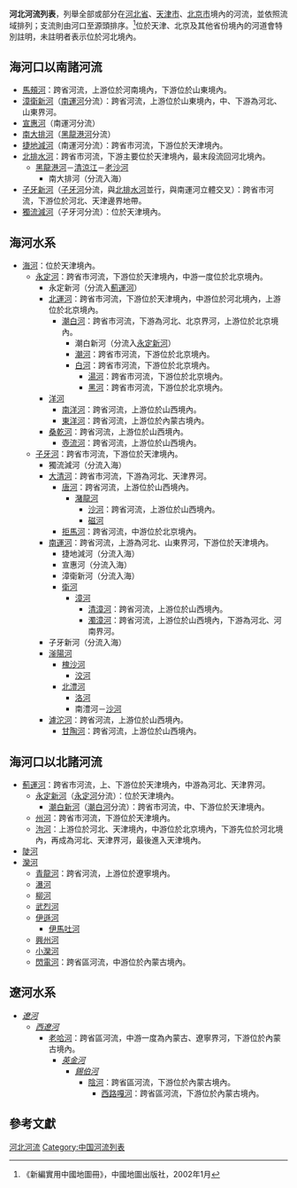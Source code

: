 '''河北河流列表'''，列舉全部或部分在[[河北省|河北省]]、[[天津市|天津市]]、[[北京市|北京市]]境內的河流，並依照流域排列；支流則由河口至源頭排序。<ref>《新編實用中國地圖冊》，中國地圖出版社，2002年1月</ref>位於天津、北京及其他省份境內的河道會特別註明，未註明者表示位於河北境內。

==海河口以南諸河流==
*[[馬頰河|馬頰河]]：跨省河流，上游位於河南境內，下游位於山東境內。
*[[漳衛新河|漳衛新河]]（[[南運河|南運河]]分流）：跨省河流，上游位於山東境內，中、下游為河北、山東界河。
*[[宣惠河|宣惠河]]（南運河分流）
*[[南大排河|南大排河]]（[[黑龍港河|黑龍港河]]分流）
*[[捷地減河|捷地減河]]（南運河分流）：跨省市河流，下游位於天津境內。
*[[北排水河|北排水河]]：跨省市河流，下游主要位於天津境內，最末段流回河北境內。
**[[黑龍港河|黑龍港河]]－[[清涼江|清涼江]]－[[老沙河|老沙河]]
***南大排河（分流入海）
*[[子牙新河|子牙新河]]（[[子牙河|子牙河]]分流，與[[北排水河|北排水河]]並行，與南運河立體交叉）：跨省市河流，下游位於河北、天津邊界地帶。
*[[獨流減河|獨流減河]]（子牙河分流）：位於天津境內。

==海河水系==
*[[海河|海河]]：位於天津境內。
**[[永定河|永定河]]：跨省市河流，下游位於天津境內，中游一度位於北京境內。
***永定新河（分流入[[薊運河|薊運河]]）
***[[北運河|北運河]]：跨省市河流，下游位於天津境內，中游位於河北境內，上游位於北京境內。
****[[潮白河|潮白河]]：跨省市河流，下游為河北、北京界河，上游位於北京境內。
*****潮白新河（分流入[[永定新河|永定新河]]）
*****[[潮河|潮河]]：跨省市河流，下游位於北京境內。
*****[[白河_(潮白河)|白河]]：跨省市河流，下游位於北京境內。
******[[湯河|湯河]]：跨省市河流，下游位於北京境內。
******[[黑河_(白河)|黑河]]：跨省市河流，下游位於北京境內。
***[[洋河_(永定河支流)|洋河]]
****[[南洋河|南洋河]]：跨省河流，上游位於山西境內。
****[[東洋河|東洋河]]：跨省河流，上游位於內蒙古境內。
***[[桑乾河|桑乾河]]：跨省河流，上游位於山西境內。
****[[壺流河|壺流河]]：跨省河流，上游位於山西境內。
**[[子牙河|子牙河]]：跨省市河流，下游位於天津境內。
***獨流減河（分流入海）
***[[大清河|大清河]]：跨省市河流，下游為河北、天津界河。
****[[唐河_(大清河)|唐河]]：跨省河流，上游位於山西境內。
*****[[潴龍河|潴龍河]]
******[[沙河_(潴龍河)|沙河]]：跨省河流，上游位於山西境內。
******[[磁河|磁河]]
****[[拒馬河|拒馬河]]：跨省河流，中游位於北京境內。
***[[南運河|南運河]]：跨省河流，上游為河北、山東界河，下游位於天津境內。
****捷地減河（分流入海）
****宣惠河（分流入海）
****漳衛新河（分流入海）
****[[衛河|衛河]]
*****[[漳河_(衛河)|漳河]]
******[[清漳河|清漳河]]：跨省河流，上游位於山西境內。
******[[濁漳河|濁漳河]]：跨省河流，上游位於山西境內，下游為河北、河南界河。
***子牙新河（分流入海）
***[[滏陽河|滏陽河]]
****[[槐沙河|槐沙河]]
*****[[洨河|洨河]]
****[[北澧河|北澧河]]
*****[[洛河_(北澧河)|洛河]]
*****南澧河－[[南澧河|沙河]]
***[[滹沱河|滹沱河]]：跨省河流，上游位於山西境內。
****[[甘陶河|甘陶河]]：跨省河流，上游位於山西境內。

==海河口以北諸河流==
*[[薊運河|薊運河]]：跨省市河流，上、下游位於天津境內，中游為河北、天津界河。
**[[永定新河|永定新河]]（[[永定河|永定河]]分流）：位於天津境內。
***[[潮白新河|潮白新河]]（[[潮白河|潮白河]]分流）：跨省市河流，中、下游位於天津境內。
**[[州河_(薊運河)|州河]]：跨省市河流，下游位於天津境內。
**[[泃河|泃河]]：上游位於河北、天津境內，中游位於北京境內，下游先位於河北境內，再成為河北、天津界河，最後進入天津境內。
*[[陡河|陡河]]
*[[灤河|灤河]]
**[[青龍河|青龍河]]：跨省河流，上游位於遼寧境內。
**[[瀑河_(灤河)|瀑河]]
**[[柳河_(灤河)|柳河]]
**[[武烈河|武烈河]]
**[[伊遜河|伊遜河]]
***[[伊馬吐河|伊馬吐河]]
**[[興州河|興州河]]
**[[小灤河|小灤河]]
**[[閃電河|閃電河]]：跨省區河流，中游位於內蒙古境內。

==遼河水系==
*''[[遼河|遼河]]''
**''[[西遼河|西遼河]]''
***[[老哈河|老哈河]]：跨省區河流，中游一度為內蒙古、遼寧界河，下游位於內蒙古境內。
****''[[英金河|英金河]]''
*****''[[錫伯河|錫伯河]]''
******[[陰河|陰河]]：跨省區河流，下游位於內蒙古境內。
*******[[西路嘎河|西路嘎河]]：跨省區河流，下游位於內蒙古境內。

==參考文獻==
{{reflist}}

{{中國河流}}

[[Category:河北河流|]]
[[Category:中国河流列表|Category:中国河流列表]]